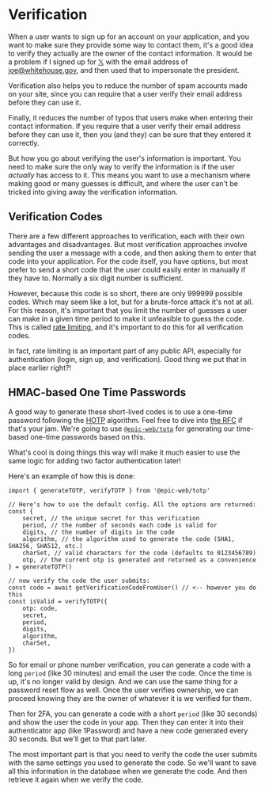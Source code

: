 # Verification

When a user wants to sign up for an account on your application, and you want to
make sure they provide some way to contact them, it's a good idea to verify they
actually are the owner of the contact information. It would be a problem if I
signed up for [𝕏](https://x.com) with the email address of joe@whitehouse.gov,
and then used that to impersonate the president.

Verification also helps you to reduce the number of spam accounts made on your
site, since you can require that a user verify their email address before they
can use it.

Finally, it reduces the number of typos that users make when entering their
contact information. If you require that a user verify their email address
before they can use it, then you (and they) can be sure that they entered it
correctly.

But how you go about verifying the user's information is important. You need to
make sure the only way to verify the information is if the user _actually_ has
access to it. This means you want to use a mechanism where making good or many
guesses is difficult, and where the user can't be tricked into giving away the
verification information.

## Verification Codes

There are a few different approaches to verification, each with their own
advantages and disadvantages. But most verification approaches involve sending
the user a message with a code, and then asking them to enter that code into
your application. For the code itself, you have options, but most prefer to send
a short code that the user could easily enter in manually if they have to.
Normally a six digit number is sufficient.

However, because this code is so short, there are only 999999 possible codes.
Which may seem like a lot, but for a brute-force attack it's not at all. For
this reason, it's important that you limit the number of guesses a user can make
in a given time period to make it unfeasible to guess the code. This is called
[rate limiting](https://www.cloudflare.com/learning/bots/what-is-rate-limiting/),
and it's important to do this for all verification codes.

<callout-info>
	In fact, rate limiting is an important part of any public API, especially for
	authentication (login, sign up, and verification). Good thing we put that in
	place earlier right?!
</callout-info>

## HMAC-based One Time Passwords

A good way to generate these short-lived codes is to use a one-time password
following the [HOTP](https://en.wikipedia.org/wiki/HMAC-based_One-time_Password_algorithm)
algorithm. Feel free to dive into
[the RFC](https://datatracker.ietf.org/doc/html/rfc4226) if that's your jam.
We're going to use [`@epic-web/totp`](https://npm.im/@epic-web/totp) for
generating our time-based one-time passwords based on this.

What's cool is doing things this way will make it much easier to use the same
logic for adding two factor authentication later!

Here's an example of how this is done:

```tsx
import { generateTOTP, verifyTOTP } from '@epic-web/totp'

// Here's how to use the default config. All the options are returned:
const {
	secret, // the unique secret for this verification
	period, // the number of seconds each code is valid for
	digits, // the number of digits in the code
	algorithm, // the algorithm used to generate the code (SHA1, SHA256, SHA512, etc.)
	charSet, // valid characters for the code (defaults to 0123456789)
	otp, // the current otp is generated and returned as a convenience
} = generateTOTP()

// now verify the code the user submits:
const code = await getVerificationCodeFromUser() // <-- however you do this
const isValid = verifyTOTP({
	otp: code,
	secret,
	period,
	digits,
	algorithm,
	charSet,
})
```

So for email or phone number verification, you can generate a code with a long
`period` (like 30 minutes) and email the user the code. Once the time is up,
it's no longer valid by design. And we can use the same thing for a password
reset flow as well. Once the user verifies ownership, we can proceed knowing
they are the owner of whatever it is we verified for them.

Then for 2FA, you can generate a code with a short `period` (like 30 seconds)
and show the user the code in your app. Then they can enter it into their
authenticator app (like 1Password) and have a new code generated every 30
seconds. But we'll get to that part later.

The most important part is that you need to verify the code the user submits
with the same settings you used to generate the code. So we'll want to save all
this information in the database when we generate the code. And then retrieve it
again when we verify the code.
